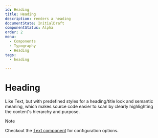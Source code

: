 ```yaml
---
id: Heading
title: Heading
description: renders a heading
documentState: InitialDraft
componentStatus: Alpha
order: 2
menu:
  - Components
  - Typography
  - Heading
tags:
  - heading

---
```


# Heading

Like Text, but with predefined styles for a heading/title look and semantic
meaning, which makes source code easier to scan by clearly highlighting the
content's hierarchy and purpose.

> [!NOTE]  
> Checkout the [Text component](/components/typography/text) for configuration
> options.
